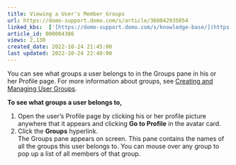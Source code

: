 ```yaml
---
title: Viewing a User's Member Groups
url: https://domo-support.domo.com/s/article/360042935054
linked_kbs:  ['[https://domo-support.domo.com/s/knowledge-base/](https://domo-support.domo.com/s/knowledge-base/)', '[https://domo-support.domo.com/s/](https://domo-support.domo.com/s/)', '[https://domo-support.domo.com/s/topic/0TO5w000000ZamsGAC](https://domo-support.domo.com/s/topic/0TO5w000000ZamsGAC)', '[https://domo-support.domo.com/s/topic/0TO5w000000ZaoLGAS](https://domo-support.domo.com/s/topic/0TO5w000000ZaoLGAS)', '[https://domo-support.domo.com/s/article/360043438913](https://domo-support.domo.com/s/article/360043438913)', '[https://domo-support.domo.com/s/article/360042935054](https://domo-support.domo.com/s/article/360042935054)', '[https://domo-support.domo.com/s/topic/0TO5w000000ZaoLGAS/user-profile](https://domo-support.domo.com/s/topic/0TO5w000000ZaoLGAS/user-profile)', '[https://domo-support.domo.com/s/article/360043429933](https://domo-support.domo.com/s/article/360043429933)', '[https://domo-support.domo.com/s/article/360043429953](https://domo-support.domo.com/s/article/360043429953)', '[https://domo-support.domo.com/s/article/360042925494](https://domo-support.domo.com/s/article/360042925494)', '[https://domo-support.domo.com/s/article/360043429913](https://domo-support.domo.com/s/article/360043429913)', '[https://domo-support.domo.com/s/article/4408174643607](https://domo-support.domo.com/s/article/4408174643607)', '[https://domo-support.domo.com/s/login/](https://domo-support.domo.com/s/login/)']
article_id: 000004386
views: 2,130
created_date: 2022-10-24 21:45:00
last updated: 2022-10-24 22:40:00
---
```




You can see what groups a user belongs to in the Groups pane in his or her Profile page. For more information about groups, see [Creating and Managing User Groups](/s/article/360043438913 "Managing Users and Groups").


**To see what groups a user belongs to,**


1. Open the user's Profile page by clicking his or her profile picture anywhere that it appears and clicking **Go to Profile** in the avatar card.
2. Click the **Groups** hyperlink.  
 The Groups pane appears on screen. This pane contains the names of all the groups this user belongs to. You can mouse over any group to pop up a list of all members of that group.

